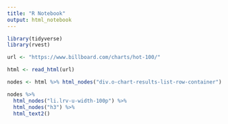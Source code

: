 ```yaml
---
title: "R Notebook"
output: html_notebook
---
```


```r
library(tidyverse)
library(rvest)
```

```r
url <- "https://www.billboard.com/charts/hot-100/"

html <- read_html(url)

nodes <- html %>% html_nodes("div.o-chart-results-list-row-container")
```

```r
nodes %>% 
  html_nodes("li.lrv-u-width-100p") %>% 
  html_nodes("h3") %>% 
  html_text2()
```


